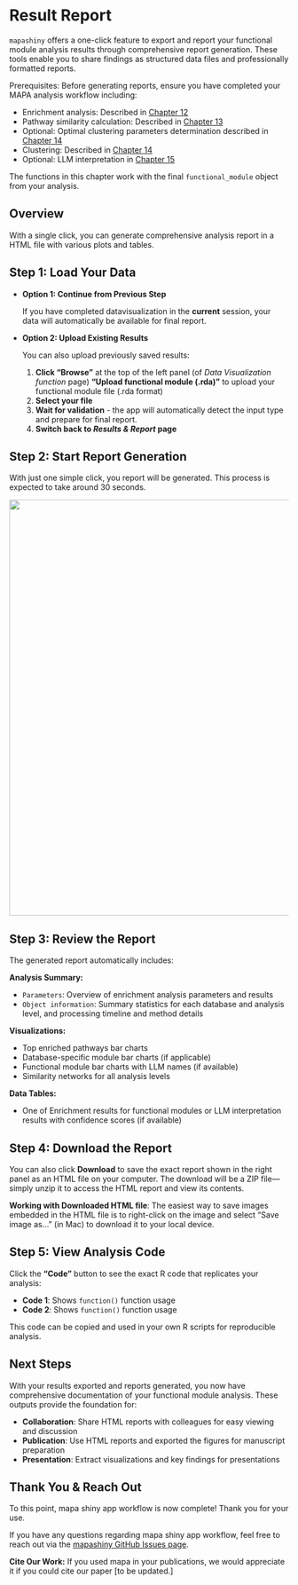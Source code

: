 # Result Report {#sec-shiny_result_report_shiny}

`mapashiny` offers a one-click feature to export and report your functional module analysis results through comprehensive report generation. These tools enable you to share findings as structured data files and professionally formatted reports.

::: callout-important
Prerequisites: Before generating reports, ensure you have completed your MAPA analysis workflow including:

-   Enrichment analysis: Described in [Chapter 12](12_enrichment_analysis_shiny.qmd)
-   Pathway similarity calculation: Described in [Chapter 13](13_pathway_similarity_shiny.qmd)
-   Optional: Optimal clustering parameters determination described in [Chapter 14](14_get_functional_modules_shiny.qmd)
-   Clustering: Described in [Chapter 14](14_get_functional_modules_shiny.qmd)
-   Optional: LLM interpretation in [Chapter 15](15_llm_interpretation_shiny.qmd)

The functions in this chapter work with the final `functional_module` object from your analysis.
:::

## Overview

With a single click, you can generate comprehensive analysis report in a HTML file with various plots and tables.

## Step 1: Load Your Data

-   **Option 1: Continue from Previous Step**

    If you have completed datavisualization in the **current** session, your data will automatically be available for final report.

-   **Option 2: Upload Existing Results**

    You can also upload previously saved results:

    1.  **Click "Browse"** at the top of the left panel (of *Data Visualization function* page) **"Upload functional module (.rda)"** to upload your functional module file (.rda format)
    2.  **Select your file**
    3.  **Wait for validation** - the app will automatically detect the input type and prepare for final report.
    4.  **Switch back to *Results & Report* page**

## Step 2: Start Report Generation

With just one simple click, you report will be generated. This process is expected to take around 30 seconds.

![](images/shinyapp_17_submit.png){fig-align="center" width="750"}

## Step 3: Review the Report

The generated report automatically includes:

**Analysis Summary:**

-   `Parameters`: Overview of enrichment analysis parameters and results
-   `Object information`: Summary statistics for each database and analysis level, and processing timeline and method details

**Visualizations:**

-   Top enriched pathways bar charts
-   Database-specific module bar charts (if applicable)
-   Functional module bar charts with LLM names (if available)
-   Similarity networks for all analysis levels

**Data Tables:**

-   One of Enrichment results for functional modules or LLM interpretation results with confidence scores (if available)

## Step 4: Download the Report

You can also click **Download** to save the exact report shown in the right panel as an HTML file on your computer. The download will be a ZIP file—simply unzip it to access the HTML report and view its contents.

::: callout-tip
**Working with Downloaded HTML file**: The easiest way to save images embedded in the HTML file is to right-click on the image and select "Save image as…" (in Mac) to download it to your local device.
:::

## Step 5: View Analysis Code

Click the **"Code"** button to see the exact R code that replicates your analysis:

-   **Code 1**: Shows `function()` function usage
-   **Code 2**: Shows `function()` function usage

This code can be copied and used in your own R scripts for reproducible analysis.

## Next Steps

With your results exported and reports generated, you now have comprehensive documentation of your functional module analysis. These outputs provide the foundation for:

-   **Collaboration**: Share HTML reports with colleagues for easy viewing and discussion
-   **Publication**: Use HTML reports and exported the figures for manuscript preparation
-   **Presentation**: Extract visualizations and key findings for presentations

## Thank You & Reach Out

To this point, mapa shiny app workflow is now complete! Thank you for your use. 

If you have any questions regarding mapa shiny app workflow, feel free to reach out via the [mapashiny GitHub Issues page](https://github.com/jaspershen-lab/mapashiny/issues).

::: callout-note
**Cite Our Work:** If you used mapa in your publications, we would appreciate it if you could cite our paper [to be updated.]
:::
